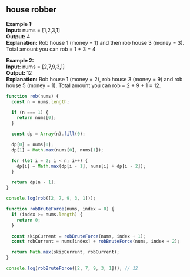 
## house robber

**Example 1:** \
**Input:** nums = [1,2,3,1] \
**Output:** 4 \
**Explanation:** Rob house 1 (money = 1) and then rob house 3 (money = 3).
Total amount you can rob = 1 + 3 = 4

**Example 2:** \
**Input:** nums = [2,7,9,3,1] \
**Output:** 12 \
**Explanation:** Rob house 1 (money = 2), rob house 3 (money = 9) and rob house 5 (money = 1).
Total amount you can rob = 2 + 9 + 1 = 12.

```js
function rob(nums) {
  const n = nums.length;

  if (n === 1) {
    return nums[0];
  }

  const dp = Array(n).fill(0);

  dp[0] = nums[0];
  dp[1] = Math.max(nums[0], nums[1]);

  for (let i = 2; i < n; i++) {
    dp[i] = Math.max(dp[i - 1], nums[i] + dp[i - 2]);
  }

  return dp[n - 1];
}

console.log(rob([2, 7, 9, 3, 1]));
```

```js
function robBruteForce(nums, index = 0) {
  if (index >= nums.length) {
    return 0;
  }

  const skipCurrent = robBruteForce(nums, index + 1);
  const robCurrent = nums[index] + robBruteForce(nums, index + 2);

  return Math.max(skipCurrent, robCurrent);
}

console.log(robBruteForce([2, 7, 9, 3, 1])); // 12
```
